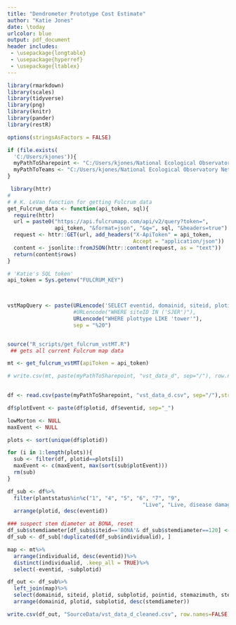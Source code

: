 ```yaml
---
title: "Dendrometer Prototype Cost Estimate"
author: "Katie Jones"
date: \today
urlcolor: blue
output: pdf_document
header includes:
 - \usepackage{longtable}
 - \usepackage{hyperref}
 - \usepackage{ltablex}
---
```


```r

library(rmarkdown)
library(scales)
library(tidyverse)
library(png)
library(knitr)
library(pander)
library(restR)

options(stringsAsFactors = FALSE)

```


```r

if (file.exists(
  'C:/Users/kjones')){
  myPathToSharepoint <- "C:/Users/kjones/National Ecological Observatory Network, Inc/FSU Only - Plant Docs/protocols/vst_vegetationStructure/dendro_prototype"
  myPathToTeams <- "C:/Users/kjones/National Ecological Observatory Network, Inc/OS Team - OS Protocol Revision/protocols_SOPs/TOS-VST_vegetationStructure/dendrometerDevelopment/kj_dendroFiles"
}

```


```r
 library(httr)
# 
# # K. LeVan function for getting Fulcrum data
get_Fulcrum_data <- function(api_token, sql){
  require(httr)
  url = paste0("https://api.fulcrumapp.com/api/v2/query?token=",
               api_token, "&format=json", "&q=", sql, "&headers=true")
  request <- httr::GET(url, add_headers("X-ApiToken" = api_token,
                                        Accept = "application/json"))
  content <- jsonlite::fromJSON(httr::content(request, as = "text"))
  return(content$rows)
}

# 'Katie's SQL token'
api_token = Sys.getenv("FULCRUM_KEY")


 
vstMapQuery <- paste(URLencode('SELECT eventid, domainid, siteid, plotid, subplotid, pointid, stemazimuth, stemdistance, taxonid, individualid FROM "VST: Mapping and Tagging [PROD]"'),
                     #URLencode("WHERE siteID IN ('SJER')"),
                     URLencode("WHERE plottype LIKE 'tower'"),
                     sep = "%20")


source("R_scripts/get_fulcrum_vstMT.R")
 ## gets all current Fulcrum map data

mt <- get_fulcrum_vstMT(apiToken = api_token)

# write.csv(mt, paste(myPathToSharepoint, "vst_data_d", sep="/"), row.names = FALSE )
 

df <- read.csv(paste(myPathToSharepoint, "vst_data_d.csv", sep="/"),stringsAsFactors=F) 


```

```r

df$plotEvent <- paste(df$plotid, df$eventid, sep="_")

lowMorton <- NULL
maxEvent <- NULL

plots <- sort(unique(df$plotid))

for (i in 1:length(plots)){
  sub <- filter(df, plotid==plots[i])
  maxEvent <- c(maxEvent, max(sort(sub$plotEvent)))
  rm(sub)
}

df_sub <- df%>%
  filter(plantstatus%in%c("1", "4", "5", "6", "7", "9", 
                                           "Live", "Live, disease damaged", "Live, insect damaged", "Live, other damage", "Live, physically damaged") & !growthform%in%c("single shrub", "small shrub"), plotEvent%in%maxEvent)%>% 
  arrange(plotid, desc(eventid))

### suspect stem diameter at BONA, reset
df_sub$stemdiameter[df_sub$siteid=='BONA'& df_sub$stemdiameter==120] <- 12.0
df_sub <- df_sub[!duplicated(df_sub$individualid), ]


```



```r

map <- mt%>%
  arrange(individualid, desc(eventid))%>%
  distinct(individualid, .keep_all = TRUE)%>%
  select(-eventid, -subplotid)

```

```r

df_out <- df_sub%>%
  left_join(map)%>%
  select(domainid, siteid, plotid, subplotid, pointid, stemazimuth, stemdistance, taxonid, individualid, growthform, stemdiameter)%>%
  arrange(domainid, plotid, subplotid, desc(stemdiameter))

```


```r

write.csv(df_out, "SourceData/vst_data_d_cleaned.csv", row.names=FALSE)


```


